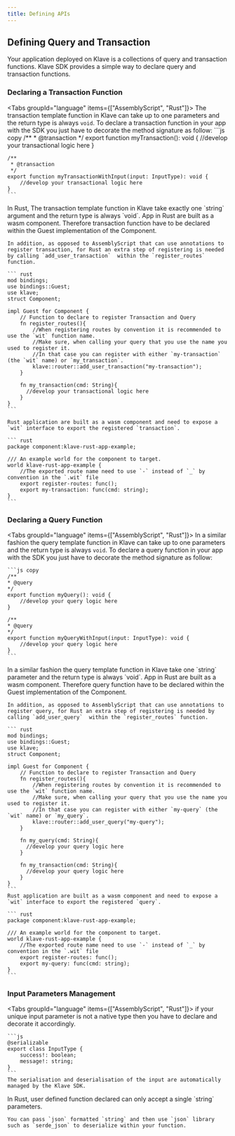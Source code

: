 ```yaml
---
title: Defining APIs
---
```





## Defining Query and Transaction

Your application deployed on Klave is a collections of query and transaction functions. Klave SDK provides a simple way to declare query and transaction functions.

### Declaring a Transaction Function
<Tabs groupId="language" items={["AssemblyScript", "Rust"]}>
  <Tab value="AssemblyScript">
    The transaction template function in Klave can take up to one parameters and the return type is always `void`.
    To declare a transaction function in your app with the SDK you just have to decorate the method signature as follow:
    ```js copy
    /**
     * @transaction
     */
    export function myTransaction(): void {
        //develop your transactional logic here
    }

    /**
     * @transaction
     */
    export function myTransactionWithInput(input: InputType): void {
        //develop your transactional logic here
    }
    ```
  </Tab>
  <Tab value="Rust">
    In Rust, The transaction template function in Klave take exactly one `string` argument and the return type is always `void`.
    App in Rust are built as a wasm component. Therefore transaction function have to be declared within the Guest implementation of the Component.
    
    In addition, as opposed to AssemblyScript that can use annotations to register transaction, for Rust an extra step of registering is needed by calling `add_user_transaction`  within the `register_routes` function.
    
    ``` rust
    mod bindings;
    use bindings::Guest;
    use klave;
    struct Component;

    impl Guest for Component {
        // Function to declare to register Transaction and Query
        fn register_routes(){
            //When registering routes by convention it is recommended to use the `wit` function name.
            //Make sure, when calling your query that you use the name you used to register it.
            //In that case you can register with either `my-transaction` (the `wit` name) or `my_transaction`.
            klave::router::add_user_transaction("my-transaction");
        }

        fn my_transaction(cmd: String){
          //develop your transactional logic here
        }
    }
    ```

    Rust application are built as a wasm component and need to expose a `wit` interface to export the registered `transaction`.

    ``` rust
    package component:klave-rust-app-example;

    /// An example world for the component to target.
    world klave-rust-app-example {
        //The exported route name need to use `-` instead of `_` by convention in the `.wit` file
        export register-routes: func();
        export my-transaction: func(cmd: string);
    }
    ```
  </Tab>
</Tabs>

### Declaring a Query Function
<Tabs groupId="language" items={["AssemblyScript", "Rust"]}>
  <Tab value="AssemblyScript">
    In a similar fashion the query template function in Klave can take up to one parameters and the return type is always `void`.
    To declare a query function in your app with the SDK you just have to decorate the method signature as follow:

    ```js copy
    /**
    * @query
    */
    export function myQuery(): void {
        //develop your query logic here
    }

    /**
    * @query
    */
    export function myQueryWithInput(input: InputType): void {
        //develop your query logic here
    }
    ```
  </Tab>
  <Tab value="Rust">
    In a similar fashion the query template function in Klave take one `string` parameter and the return type is always `void`.
    App in Rust are built as a wasm component. Therefore query function have to be declared within the Guest implementation of the Component.
    
    In addition, as opposed to AssemblyScript that can use annotations to register query, for Rust an extra step of registering is needed by calling `add_user_query`  within the `register_routes` function.

    ``` rust
    mod bindings;
    use bindings::Guest;
    use klave;
    struct Component;

    impl Guest for Component {
        // Function to declare to register Transaction and Query
        fn register_routes(){
            //When registering routes by convention it is recommended to use the `wit` function name.
            //Make sure, when calling your query that you use the name you used to register it.
            //In that case you can register with either `my-query` (the `wit` name) or `my_query`.
            klave::router::add_user_query("my-query");
        }

        fn my_query(cmd: String){
          //develop your query logic here
        }

        fn my_transaction(cmd: String){
          //develop your query logic here
        }
    }
    ```
    Rust application are built as a wasm component and need to expose a `wit` interface to export the registered `query`.

    ``` rust
    package component:klave-rust-app-example;

    /// An example world for the component to target.
    world klave-rust-app-example {
        //The exported route name need to use `-` instead of `_` by convention in the `.wit` file
        export register-routes: func();
        export my-query: func(cmd: string);
    }
    ```
  </Tab>
</Tabs>

### Input Parameters Management

<Tabs groupId="language" items={["AssemblyScript", "Rust"]}>
  <Tab value="AssemblyScript">
    if your unique input parameter is not a native type then you have to declare and decorate it accordingly.

    ```js
    @serializable
    export class InputType {
        success!: boolean;
        message!: string;
    }
    ```
    The serialisation and deserialisation of the input are automatically managed by the Klave SDK.
  </Tab>
  <Tab value="Rust">
    In Rust, user defined function declared can only accept a single `string` parameters.
    
    You can pass `json` formatted `string` and then use `json` library such as `serde_json` to deserialize within your function.
  </Tab>
</Tabs>